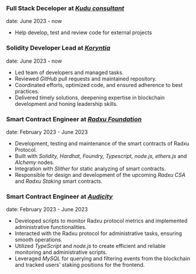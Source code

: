 ### Full Stack Deceloper at <u><em>Kudu consultant</em></u>

date: June 2023 - now

- Help develop, test and review code for external projects

### Solidity Developer Lead at <a href="https://koryntia.finance/" target="blank"><u><em>Koryntia</em></u></a>

date: June 2023 - now

- Led team of developers and managed tasks.
- Reviewed _GitHub_ pull requests and maintained repository.
- Coordinated efforts, optimized code, and ensured adherence to best practices.
- Delivered timely solutions, deepening expertise in blockchain development and
  honing leadership skills.

### Smart Contract Engineer at <a href="https://app.radxu.org/" target="blank"> <u><em>Radxu Foundation</em></u></a>

date: February 2023 - June 2023

- Development, testing and maintenance of the smart contracts of Radxu Protocol.
- Built with _Solidity, Hardhat, Foundry, Typescript, node.js, ethers.js_ and
  _Alchemy_ nodes.
- Integration with _Slither_ for static analyzing of smart contracts.
- Responsible for design and development of the upcoming _Radxu CSA_ and _Radxu
  Staking_ smart contracts.

### Smart Contract Engineer at <a href="https://www.audicity.io/" target="blank"><u><em>Audicity</em></u></a>

date: February 2023 - June 2023

- Developed scripts to monitor Radxu protocol metrics and implemented
  administrative functionalities.
- Interacted with the Radxu protocol for administrative tasks, ensuring smooth
  operations.
- Utilized _TypeScript_ and _node.js_ to create efficient and reliable
  monitoring and administrative scripts.
- Leveraged _MySQL_ for querying and filtering events from the blockchain and
  tracked users' staking positions for the frontend.
